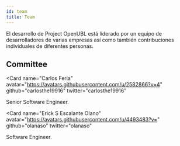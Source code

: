 ```yaml
---
id: team
title: Team
---
```



El desarrollo de Project OpenUBL está liderado por un equipo de desarrolladores de varias empresas así como también contribuciones individuales de diferentes personas.

## Committee

<Card
  name="Carlos Feria"
  avatar="https://avatars.githubusercontent.com/u/2582866?v=4"
  github="carlosthe19916"
  twitter="carlosthe19916"
>
  Senior Software Engineer.
</Card>

<Card
  name="Erick S Escalante Olano"
  avatar="https://avatars.githubusercontent.com/u/4493483?v="
  github="olanaso"
  twitter="olanaso"
>
  Software Engineer.
</Card>
